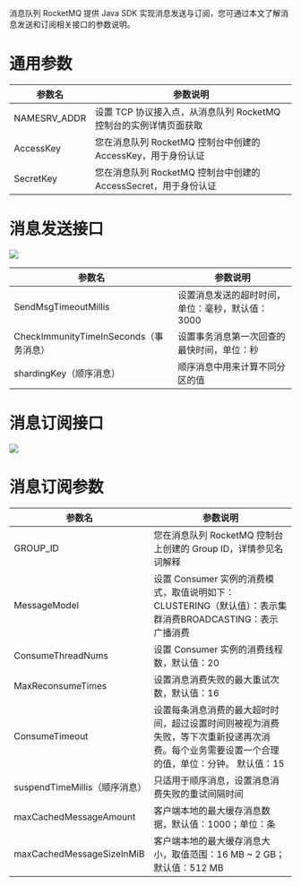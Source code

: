 消息队列 RocketMQ 提供 Java SDK 实现消息发送与订阅，您可通过本文了解消息发送和订阅相关接口的参数说明。
# 通用参数
| 参数名	| 参数说明 | 
|----------|-------- |
| NAMESRV_ADDR	| 设置 TCP 协议接入点，从消息队列 RocketMQ 控制台的实例详情页面获取 | 
| AccessKey	| 您在消息队列 RocketMQ 控制台中创建的 AccessKey，用于身份认证 | 
| SecretKey	| 您在消息队列 RocketMQ 控制台中创建的 AccessSecret，用于身份认证 | 
# 消息发送接口
![](https://dn-odum9helk.qbox.me/FmKiaqhBNbiU2z79VKi7icVM_cdC)

| 参数名	| 参数说明 | 
|-------|-------- |
| SendMsgTimeoutMillis	| 设置消息发送的超时时间，单位：毫秒，默认值：3000 | 
| CheckImmunityTimeInSeconds（事务消息）	| 设置事务消息第一次回查的最快时间，单位：秒 | 
| shardingKey（顺序消息）	| 顺序消息中用来计算不同分区的值 | 
# 消息订阅接口
![](https://dn-odum9helk.qbox.me/FpyG6f2rpF2SrvaSPzTCqFaeVTeC)
# 消息订阅参数
| 参数名	| 参数说明	|
|-------|-------- |
| GROUP_ID	| 您在消息队列 RocketMQ 控制台上创建的 Group ID，详情参见名词解释	|
| MessageModel	| 设置 Consumer 实例的消费模式，取值说明如下：CLUSTERING（默认值）：表示集群消费BROADCASTING：表示广播消费	|
| ConsumeThreadNums	| 设置 Consumer 实例的消费线程数，默认值：20	|
| MaxReconsumeTimes	| 设置消息消费失败的最大重试次数，默认值：16	|
| ConsumeTimeout	| 设置每条消息消费的最大超时时间，超过设置时间则被视为消费失败，等下次重新投递再次消费。每个业务需要设置一个合理的值，单位：分钟。 默认值：15	|
| suspendTimeMillis（顺序消息）	| 只适用于顺序消息，设置消息消费失败的重试间隔时间	|
| maxCachedMessageAmount	| 客户端本地的最大缓存消息数据，默认值：1000；单位：条	|
| maxCachedMessageSizeInMiB	| 客户端本地的最大缓存消息大小，取值范围：16 MB ~ 2 GB；默认值：512 MB	|